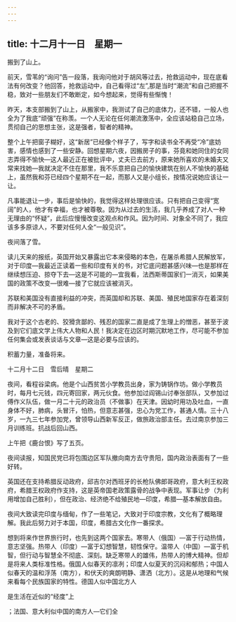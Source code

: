 ```yaml
---
---
---
```

title: 十二月十一日　星期一
---




搬到了山上。

前天，雪苇的“询问”告一段落，我询问他对于胡风等过去，抢救运动中，现在底看法有何改变？他回答，抢救运动中，自己看得过“左”,那是当时“潮流”和自己把握不稳，致对一些朋友们不敢断定，如今想起来，觉得有些惭愧！

昨天，本支部搬到了山上，从搬家中，我测试了自己的底体力，还不错，一般人也全为了我底“顽强”在称羡。一个人无论在任何潮流激荡中，全应该站稳自己立场，贯彻自己的思想主张，这是强者，智者的精神。

整个上午把窗子糊好，这“新居”已经像个样子了，写字和读书全不再受“冷”底妨害，感情也感到了一些安静。回想星期六夜，因搬房子的事，芬竟和她同住的女同志弄得不愉快―这人最近正在被批评中，丈夫已去前方，原来她所喜欢的未婚夫又常来找她―我就决定不住在那里，我不乐意把自己的愉快建筑在别人不愉快的基础上，虽然我和芬已经四个星期不在一起，而那人又是小组长，按情况说她应该让一让。

凡事能退让一步，事后是愉快的，我觉得这样处理很应该。只有把自己变得“宽阔”的人，他才有幸福，也才被尊敬。因为从过去的生活，我几乎养成了对人一种无理由的“怀疑”，此后应慢慢改变这观点和作风。因为时间、对象全不同了，我应该多多原谅人，不要对任何人全“一般见识”。

夜间落了雪。

读儿天来的报纸，英国开始又暴露出它本来侵略的本色，在屠杀希腊人民解放军，对于印度―我最近正读着一些和印度有关的书，对它底问题甚感兴味―也是那样在继续想压迫、掠夺下去―这是不可能的―宜我看，法西斯蒂国家们一消灭，如果美国的政策不改变―很难―接了它就应该被消灭。

苏联和美国没有直接利益的冲突，而英国却和苏联、美国、殖民地国家存在着深刻而非解决不可的矛盾。

我对于这个古老的、狡猾贪鄙的、残忍的国家二直是成了生理上的憎恶，甚至于波及到它们底文学上伟大人物和人民！我决定在边区时期沉默地工作，尽可能不参加任何集会或发表谈话与文章―这是必要与应该的。

积蓄力量，准备将来。





十二月十二日　雪后晴　星期二


夜间，看程谷梁病。他是个山西贫苦小学教员出身，家为铸锅作坊。做小学教员时，每月七元钱，四元寄回家，两元伙食。他参加过阎锡山讨奉张部队，又参加过傅作义队伍，做一月二十元的政治员（不做事）在天津。因幼时用功及吐血，一直身体不好，肺病，头冒汗，怕热，但意志甚强，忠心为党工作，甚通人情。三十八岁，一九三七年参加党，曾领导山西新军反正，做旅政治部主任。去过南京参加三月训练班。抗战后回山西。

上午把《鹿台恨》写了五页。

夜间读报，知国民党已将包围边区军队撤向南方去守贵阳，国内政治表面有了一些好转。

英国还在支持希腊反动政府，邱吉尔对西班牙的长枪队佛郎哥政府，意大利王权政府，希腊王权政府作支持，这是英帝国老政策露骨的战争中表现。军事让步（为利用增加自己胜利），但在政治、经济绝不给殖民地―印度，希腊―基本解放自由。

夜间大致读完印度与缅甸，作了一些笔记，大致对于印度宗教，文化有了概略理解。我此后努力对于本国，印度，希腊古文化作一番探求。

想到将来作世界旅行时，也先到这两个国家去。寒带人（俄国）―富于行动热情，意志坚强。热带人（印度）―富于幻想智慧，韧性保守。温带人（中国）―富于机智，但行动与智慧全不彻底、深刻。缺乏寒带人的雄伟，热带人的博大精神。但却是将来人类标准性格。俄国人似春天的凛冽；印度人似夏天的沉闷和郁热；中国人似春天的温和浮荡（南方），和伏天的爽朗明静、潇洒（北方）。这是从地理和气候来看每个民族国家的特性。德国人似中国北方人

是生活在近似的“经度”上

；法国、意大利似中国的南方人―它们全